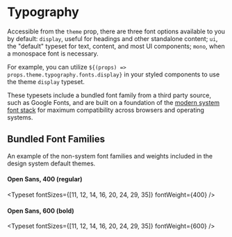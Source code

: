 
<Meta title="Theme|Typography" />

# Typography

Accessible from the `theme` prop, there are three font options available to you by default: `display`, useful for headings and other standalone content; `ui`, the "default" typeset for text, content, and most UI components; `mono`, when a monospace font is necessary.

For example, you can utilize `${(props) => props.theme.typography.fonts.display}` in your styled components to use the theme `display` typeset.

These typesets include a bundled font family from a third party source, such as Google Fonts, and are built on a foundation of the [modern system font stack](https://devhints.io/css-system-font-stack) for maximum compatibility across browsers and operating systems.

## Bundled Font Families

An example of the non-system font families and weights included in the design system default themes.

#### Open Sans, 400 (regular)

<Typeset fontSizes={[11, 12, 14, 16, 20, 24, 29, 35]} fontWeight={400} />

#### Open Sans, 600 (bold)

<Typeset fontSizes={[11, 12, 14, 16, 20, 24, 29, 35]} fontWeight={600} />
